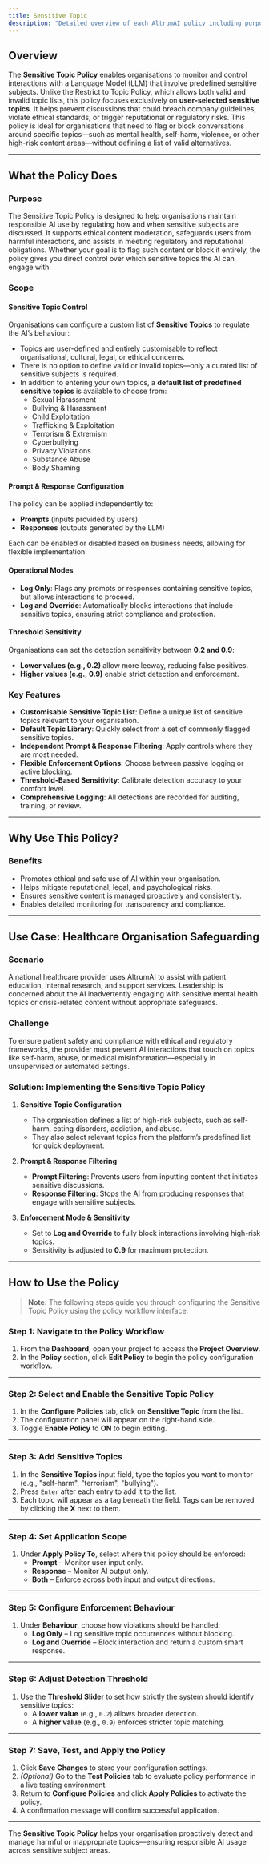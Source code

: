 ```yaml
---
title: Sensitive Topic
description: "Detailed overview of each AltrumAI policy including purpose, features, and usage guidance."
---
```


## Overview

The **Sensitive Topic Policy** enables organisations to monitor and control interactions with a Language Model (LLM) that involve predefined sensitive subjects. Unlike the Restrict to Topic Policy, which allows both valid and invalid topic lists, this policy focuses exclusively on **user-selected sensitive topics**. It helps prevent discussions that could breach company guidelines, violate ethical standards, or trigger reputational or regulatory risks.
This policy is ideal for organisations that need to flag or block conversations around specific topics—such as mental health, self-harm, violence, or other high-risk content areas—without defining a list of valid alternatives.

---

## What the Policy Does

### Purpose

The Sensitive Topic Policy is designed to help organisations maintain responsible AI use by regulating how and when sensitive subjects are discussed. It supports ethical content moderation, safeguards users from harmful interactions, and assists in meeting regulatory and reputational obligations. Whether your goal is to flag such content or block it entirely, the policy gives you direct control over which sensitive topics the AI can engage with.

### Scope

#### Sensitive Topic Control

Organisations can configure a custom list of **Sensitive Topics** to regulate the AI’s behaviour:

- Topics are user-defined and entirely customisable to reflect organisational, cultural, legal, or ethical concerns.
- There is no option to define valid or invalid topics—only a curated list of sensitive subjects is required.
- In addition to entering your own topics, a **default list of predefined sensitive topics** is available to choose from:
  - Sexual Harassment  
  - Bullying & Harassment  
  - Child Exploitation  
  - Trafficking & Exploitation  
  - Terrorism & Extremism  
  - Cyberbullying  
  - Privacy Violations  
  - Substance Abuse  
  - Body Shaming

#### Prompt & Response Configuration

The policy can be applied independently to:

- **Prompts** (inputs provided by users)  
- **Responses** (outputs generated by the LLM)

Each can be enabled or disabled based on business needs, allowing for flexible implementation.

#### Operational Modes

- **Log Only**: Flags any prompts or responses containing sensitive topics, but allows interactions to proceed.
- **Log and Override**: Automatically blocks interactions that include sensitive topics, ensuring strict compliance and protection.

#### Threshold Sensitivity

Organisations can set the detection sensitivity between **0.2 and 0.9**:

- **Lower values (e.g., 0.2)** allow more leeway, reducing false positives.
- **Higher values (e.g., 0.9)** enable strict detection and enforcement.

### Key Features

- **Customisable Sensitive Topic List**: Define a unique list of sensitive topics relevant to your organisation.
- **Default Topic Library**: Quickly select from a set of commonly flagged sensitive topics.
- **Independent Prompt & Response Filtering**: Apply controls where they are most needed.
- **Flexible Enforcement Options**: Choose between passive logging or active blocking.
- **Threshold-Based Sensitivity**: Calibrate detection accuracy to your comfort level.
- **Comprehensive Logging**: All detections are recorded for auditing, training, or review.

---

## Why Use This Policy?

### Benefits

- Promotes ethical and safe use of AI within your organisation.
- Helps mitigate reputational, legal, and psychological risks.
- Ensures sensitive content is managed proactively and consistently.
- Enables detailed monitoring for transparency and compliance.

---

## Use Case: Healthcare Organisation Safeguarding

### Scenario

A national healthcare provider uses AltrumAI to assist with patient education, internal research, and support services. Leadership is concerned about the AI inadvertently engaging with sensitive mental health topics or crisis-related content without appropriate safeguards.

### Challenge

To ensure patient safety and compliance with ethical and regulatory frameworks, the provider must prevent AI interactions that touch on topics like self-harm, abuse, or medical misinformation—especially in unsupervised or automated settings.

### Solution: Implementing the Sensitive Topic Policy

1. **Sensitive Topic Configuration**  
   - The organisation defines a list of high-risk subjects, such as self-harm, eating disorders, addiction, and abuse.  
   - They also select relevant topics from the platform’s predefined list for quick deployment.

2. **Prompt & Response Filtering**  
   - **Prompt Filtering**: Prevents users from inputting content that initiates sensitive discussions.  
   - **Response Filtering**: Stops the AI from producing responses that engage with sensitive subjects.

3. **Enforcement Mode & Sensitivity**  
   - Set to **Log and Override** to fully block interactions involving high-risk topics.  
   - Sensitivity is adjusted to **0.9** for maximum protection.

---

## How to Use the Policy

> **Note:** The following steps guide you through configuring the Sensitive Topic Policy using the policy workflow interface.

### Step 1: Navigate to the Policy Workflow

1. From the **Dashboard**, open your project to access the **Project Overview**.
2. In the **Policy** section, click **Edit Policy** to begin the policy configuration workflow.

---

### Step 2: Select and Enable the Sensitive Topic Policy

1. In the **Configure Policies** tab, click on **Sensitive Topic** from the list.
2. The configuration panel will appear on the right-hand side.
3. Toggle **Enable Policy** to **ON** to begin editing.

---

### Step 3: Add Sensitive Topics

1. In the **Sensitive Topics** input field, type the topics you want to monitor (e.g., "self-harm", "terrorism", "bullying").
2. Press `Enter` after each entry to add it to the list.
3. Each topic will appear as a tag beneath the field. Tags can be removed by clicking the **X** next to them.

---

### Step 4: Set Application Scope

1. Under **Apply Policy To**, select where this policy should be enforced:
   - **Prompt** – Monitor user input only.
   - **Response** – Monitor AI output only.
   - **Both** – Enforce across both input and output directions.

---

### Step 5: Configure Enforcement Behaviour

1. Under **Behaviour**, choose how violations should be handled:
   - **Log Only** – Log sensitive topic occurrences without blocking.
   - **Log and Override** – Block interaction and return a custom smart response.

---

### Step 6: Adjust Detection Threshold

1. Use the **Threshold Slider** to set how strictly the system should identify sensitive topics:
   - A **lower value** (e.g., `0.2`) allows broader detection.
   - A **higher value** (e.g., `0.9`) enforces stricter topic matching.

---

### Step 7: Save, Test, and Apply the Policy

1. Click **Save Changes** to store your configuration settings.
2. *(Optional)* Go to the **Test Policies** tab to evaluate policy performance in a live testing environment.
3. Return to **Configure Policies** and click **Apply Policies** to activate the policy.
4. A confirmation message will confirm successful application.

---

The **Sensitive Topic Policy** helps your organisation proactively detect and manage harmful or inappropriate topics—ensuring responsible AI usage across sensitive subject areas.
